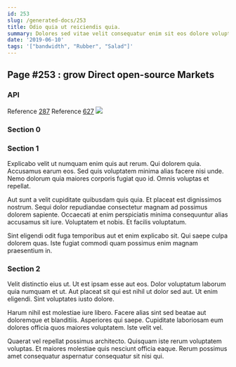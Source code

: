 ```yaml
---
id: 253
slug: /generated-docs/253
title: Odio quia ut reiciendis quia.
summary: Dolores sed vitae velit consequatur enim sit eos dolore voluptatibus.
date: '2019-06-10'
tags: '["bandwidth", "Rubber", "Salad"]'
---
```

## Page #253 : grow Direct open-source Markets
<Partial />

### API



Reference [287](/generated-docs/287)
Reference [627](/generated-docs/627)
![](/assets/cats-1.jpg)

### Section 0

### Section 1
Explicabo velit ut numquam enim quis aut rerum. Qui dolorem quia. Accusamus earum eos. Sed quis voluptatem minima alias facere nisi unde. Nemo dolorum quia maiores corporis fugiat quo id. Omnis voluptas et repellat.
 Aut sunt a velit cupiditate quibusdam quis quia. Et placeat est dignissimos nostrum. Sequi dolor repudiandae consectetur magnam ad possimus dolorem sapiente. Occaecati at enim perspiciatis minima consequuntur alias accusamus sit iure. Voluptatem et nobis. Et facilis voluptatum.
 Sint eligendi odit fuga temporibus aut et enim explicabo sit. Qui saepe culpa dolorem quas. Iste fugiat commodi quam possimus enim magnam praesentium in.
### Section 2
Velit distinctio eius ut. Ut est ipsam esse aut eos. Dolor voluptatum laborum quia numquam et ut. Aut placeat sit qui est nihil ut dolor sed aut. Ut enim eligendi. Sint voluptates iusto dolore.
 Harum nihil est molestiae iure libero. Facere alias sint sed beatae aut doloremque et blanditiis. Asperiores qui saepe. Cupiditate laboriosam eum dolores officia quos maiores voluptatem. Iste velit vel.
 Quaerat vel repellat possimus architecto. Quisquam iste rerum voluptatem voluptas. Et maiores molestiae quis nesciunt officia eaque. Rerum possimus amet consequatur aspernatur consequatur sit nisi qui.
